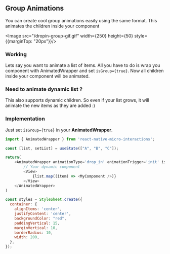 
## Group Animations

You can create cool group animations easily using the same format. This animates the children inside your component

<Image src="/dropin-group-gif.gif" width={250} height={50} style={{marginTop: "20px"}}/>

### Working

Lets say you want to animate a list of items. All you have to do is wrap you component with AnimatedWrapper and set ```isGroup={true}```.
Now all children inside your component will be animated. 

### Need to animate dynamic list ?

This also supports dynamic children. So even if your list grows, it will animate the new items as they are added :)

### Implementation

Just set ```isGroup={true}``` in your **AnimatedWrapper**.

```js
import { AnimatedWrapper } from 'react-native-micro-interactions';

const [list, setList] = useState(["A", "B", "C"]);

return(
    <AnimatedWrapper animationType='drop_in' animationTrigger='init' isGroup={true}>
        // Your dynamic component
        <View>
            {list.map((item) => <MyComponent />)}
        </View>
    </AnimatedWrapper>
)

const styles = StyleSheet.create({
  container: {
    alignItems: 'center',
    justifyContent: 'center',
    backgroundColor: "red",
    paddingVertical: 15,
    marginVertical: 10,
    borderRadius: 10,
    width: 200,
  },
});
```